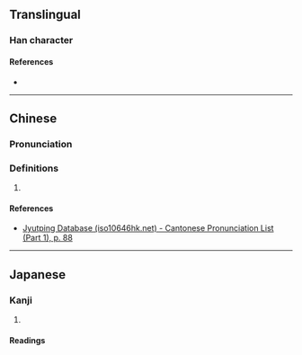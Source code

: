 {{character info}}
==Translingual==

===Han character===
{{Han char|rn=32|rad=土|as=10|sn=13|four=|canj=GTCT|ids=⿰土益}}

====References====
* {{Han ref|kx=0236.341|dkj=05380|dj=0474.260|hdz=10473.070|uh=5867|ud=22631}}

----

==Chinese==
{{zh-forms}}

===Pronunciation===
{{zh-pron
|m=ài
|c=aai3,ngaai3
|cat=
}}

===Definitions===
{{zh-hanzi}}

# {{rfdef|zh}}

====References====
* [http://www.iso10646hk.net/jp/document/download.jsp Jyutping Database (iso10646hk.net) - Cantonese Pronunciation List (Part 1), p. 88]

----

==Japanese==

===Kanji===
{{ja-kanji|grade=|rs=土10}}

# {{rfdef|ja|sort=土10}}

====Readings====
{{ja-readings|on=[[あい]] (ai), [[え]] (e)|kun=[[けわしい]] (kewashii)}}